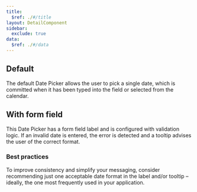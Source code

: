 ```yaml
---
title:
  $ref: ./#/title
layout: DetailComponent
sidebar:
  exclude: true
data:
  $ref: ./#/data
---
```


<LivePreviewControls>
<LivePreview componentName="date-picker" exampleName="Default">

## Default

The default Date Picker allows the user to pick a single date, which is committed when it has been typed into the field or selected from the calendar.

</LivePreview>
<LivePreview componentName="date-picker" exampleName="WithFormField">

## With form field

This Date Picker has a form field label and is configured with validation logic. If an invalid date is entered, the error is detected and a tooltip advises the user of the correct format.

### Best practices

To improve consistency and simplify your messaging, consider recommending just one acceptable date format in the label and/or tooltip – ideally, the one most frequently used in your application.

</LivePreview>
</LivePreviewControls>
